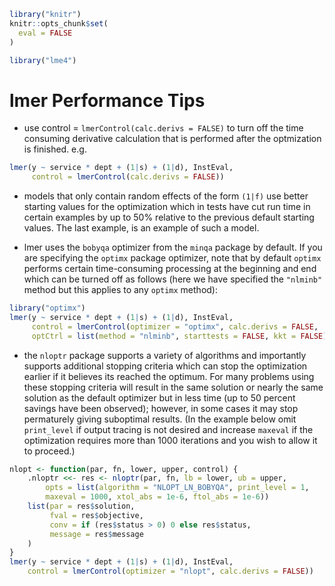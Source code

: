 <!--
%\VignetteEngine{knitr}
%\VignetteIndexEntry{lmer Performance Tips}
-->

```r
library("knitr")
knitr::opts_chunk$set(
  eval = FALSE
)
```

```r
library("lme4")
```

# lmer Performance Tips

- use control = `lmerControl(calc.derivs = FALSE)` to turn off the time
  consuming derivative calculation that is performed after the optmization
  is finished. e.g.

```r
lmer(y ~ service * dept + (1|s) + (1|d), InstEval,
     control = lmerControl(calc.derivs = FALSE))
```

- models that only contain random effects of the form `(1|f)` use better 
  starting values for the optimization which in tests have cut run time in 
  certain examples by up to 50% relative to the previous default starting 
  values.  The last example, is an example of such a model.

- lmer uses the `bobyqa` optimizer from the `minqa` package by default.  If you
  are specifying the `optimx` package optimizer, note that by 
  default `optimx` performs 
  certain time-consuming processing at the beginning and end which can be 
  turned off as follows (here we have specified the `"nlminb"` method but this 
  applies to any `optimx` method):

```r
library("optimx")
lmer(y ~ service * dept + (1|s) + (1|d), InstEval,
     control = lmerControl(optimizer = "optimx", calc.derivs = FALSE,
     optCtrl = list(method = "nlminb", starttests = FALSE, kkt = FALSE)))
```

- the `nloptr` package supports a variety of algorithms and importantly 
  supports additional stopping criteria which can stop the optimization
  earlier if it believes its reached the optimum.
  For many problems using these stopping 
  criteria will result in the 
  same solution or nearly the same solution as the default optimizer but in
  less time (up to 50 percent savings have been observed); however, in
  some cases it may stop permaturely giving suboptimal results.
  (In the example below omit `print_level` if output tracing is not desired and 
  increase `maxeval` if the optimization requires more than 1000 iterations
  and you wish to allow it to proceed.)

```r
nlopt <- function(par, fn, lower, upper, control) {
    .nloptr <<- res <- nloptr(par, fn, lb = lower, ub = upper, 
        opts = list(algorithm = "NLOPT_LN_BOBYQA", print_level = 1,
        maxeval = 1000, xtol_abs = 1e-6, ftol_abs = 1e-6))
    list(par = res$solution,
         fval = res$objective,
         conv = if (res$status > 0) 0 else res$status,
         message = res$message
    )
}
lmer(y ~ service * dept + (1|s) + (1|d), InstEval,
    control = lmerControl(optimizer = "nlopt", calc.derivs = FALSE))
```
